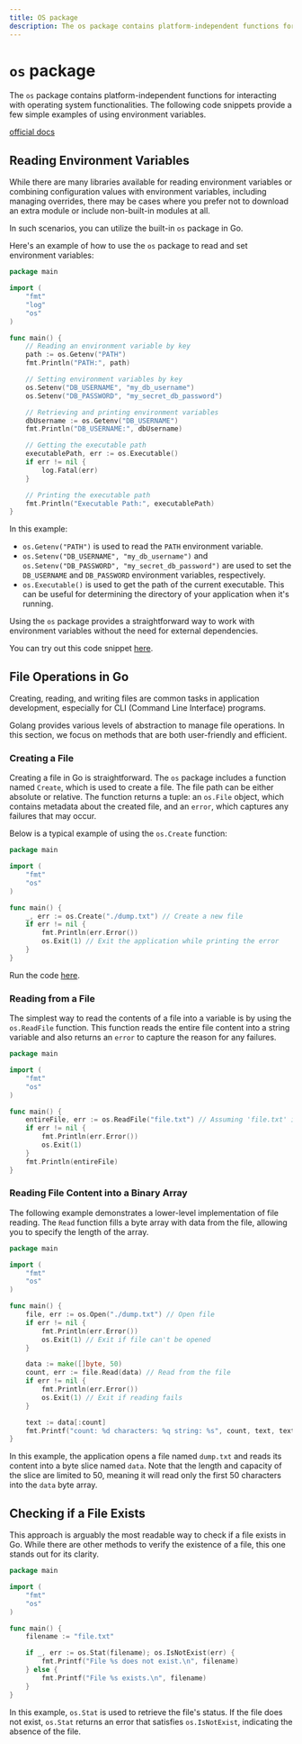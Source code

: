 ```yaml
---
title: OS package
description: The os package contains platform-independent functions for interacting with operating system functionalities
---
```


# `os` package

The `os` package contains platform-independent functions for interacting with operating system functionalities. The following code snippets provide a few simple examples of using environment variables.

[official docs](https://pkg.go.dev/os)

## Reading Environment Variables

While there are many libraries available for reading environment variables or combining configuration values with environment variables, including managing overrides, there may be cases where you prefer not to download an extra module or include non-built-in modules at all.

In such scenarios, you can utilize the built-in `os` package in Go.

Here's an example of how to use the `os` package to read and set environment variables:

```go copy {15,19}
package main

import (
	"fmt"
	"log"
	"os"
)

func main() {
	// Reading an environment variable by key
	path := os.Getenv("PATH")
	fmt.Println("PATH:", path)

	// Setting environment variables by key
	os.Setenv("DB_USERNAME", "my_db_username")
	os.Setenv("DB_PASSWORD", "my_secret_db_password")

	// Retrieving and printing environment variables
	dbUsername := os.Getenv("DB_USERNAME")
	fmt.Println("DB_USERNAME:", dbUsername)

	// Getting the executable path
	executablePath, err := os.Executable()
	if err != nil {
		log.Fatal(err)
	}

	// Printing the executable path
	fmt.Println("Executable Path:", executablePath)
}
```

In this example:

- `os.Getenv("PATH")` is used to read the `PATH` environment variable.
- `os.Setenv("DB_USERNAME", "my_db_username")` and `os.Setenv("DB_PASSWORD", "my_secret_db_password")` are used to set the `DB_USERNAME` and `DB_PASSWORD` environment variables, respectively.
- `os.Executable()` is used to get the path of the current executable. This can be useful for determining the directory of your application when it's running.

Using the `os` package provides a straightforward way to work with environment variables without the need for external dependencies.

You can try out this code snippet [here](https://goplay.followthepattern.net/snippet/XjjnslCALLK).

## File Operations in Go

Creating, reading, and writing files are common tasks in application development, especially for CLI (Command Line Interface) programs.

Golang provides various levels of abstraction to manage file operations. In this section, we focus on methods that are both user-friendly and efficient.

### Creating a File

Creating a file in Go is straightforward. The `os` package includes a function named `Create`, which is used to create a file. The file path can be either absolute or relative. The function returns a tuple: an `os.File` object, which contains metadata about the created file, and an `error`, which captures any failures that may occur.

Below is a typical example of using the `os.Create` function:

```go
package main

import (
	"fmt"
	"os"
)

func main() {
	_, err := os.Create("./dump.txt") // Create a new file
	if err != nil {
		fmt.Println(err.Error())
		os.Exit(1) // Exit the application while printing the error
	}
}
```

Run the code [here](https://goplay.followthepattern.net/snippet/PVrTq5Gshin).

### Reading from a File

The simplest way to read the contents of a file into a variable is by using the `os.ReadFile` function. This function reads the entire file content into a string variable and also returns an `error` to capture the reason for any failures.

```go
package main

import (
	"fmt"
	"os"
)

func main() {
	entireFile, err := os.ReadFile("file.txt") // Assuming 'file.txt' is the intended file path
	if err != nil {
		fmt.Println(err.Error())
		os.Exit(1)
	}
	fmt.Println(entireFile)
}
```

### Reading File Content into a Binary Array

The following example demonstrates a lower-level implementation of file reading. The `Read` function fills a byte array with data from the file, allowing you to specify the length of the array.

```go
package main

import (
	"fmt"
	"os"
)

func main() {
	file, err := os.Open("./dump.txt") // Open file
	if err != nil {
		fmt.Println(err.Error())
		os.Exit(1) // Exit if file can't be opened
	}

	data := make([]byte, 50)
	count, err := file.Read(data) // Read from the file
	if err != nil {
		fmt.Println(err.Error())
		os.Exit(1) // Exit if reading fails
	}

	text := data[:count]
	fmt.Printf("count: %d characters: %q string: %s", count, text, text) // Print the file content
}
```

In this example, the application opens a file named `dump.txt` and reads its content into a byte slice named `data`. Note that the length and capacity of the slice are limited to 50, meaning it will read only the first 50 characters into the `data` byte array.

## Checking if a File Exists

This approach is arguably the most readable way to check if a file exists in Go. While there are other methods to verify the existence of a file, this one stands out for its clarity.

```go copy {11}
package main

import (
	"fmt"
	"os"
)

func main() {
	filename := "file.txt"

	if _, err := os.Stat(filename); os.IsNotExist(err) {
		fmt.Printf("File %s does not exist.\n", filename)
	} else {
		fmt.Printf("File %s exists.\n", filename)
	}
}
```

In this example, `os.Stat` is used to retrieve the file's status. If the file does not exist, `os.Stat` returns an error that satisfies `os.IsNotExist`, indicating the absence of the file.